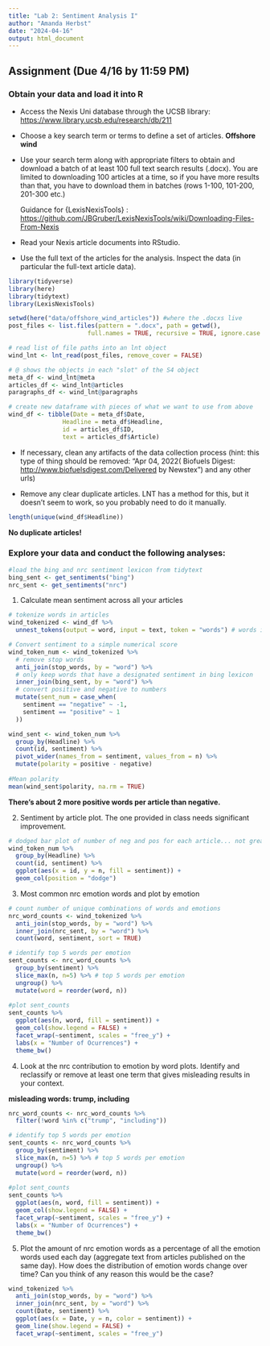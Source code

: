 ```yaml
---
title: "Lab 2: Sentiment Analysis I"
author: "Amanda Herbst"
date: "2024-04-16"
output: html_document
---
```


## Assignment (Due 4/16 by 11:59 PM)

### Obtain your data and load it into R

-   Access the Nexis Uni database through the UCSB library: <https://www.library.ucsb.edu/research/db/211>

-   Choose a key search term or terms to define a set of articles. **Offshore wind**

-   Use your search term along with appropriate filters to obtain and download a batch of at least 100 full text search results (.docx). You are limited to downloading 100 articles at a time, so if you have more results than that, you have to download them in batches (rows 1-100, 101-200, 201-300 etc.)

    Guidance for {LexisNexisTools} : <https://github.com/JBGruber/LexisNexisTools/wiki/Downloading-Files-From-Nexis>

-   Read your Nexis article documents into RStudio.

-   Use the full text of the articles for the analysis. Inspect the data (in particular the full-text article data).

```r
library(tidyverse)
library(here)
library(tidytext)
library(LexisNexisTools)
```

```r
setwd(here("data/offshore_wind_articles")) #where the .docxs live
post_files <- list.files(pattern = ".docx", path = getwd(),
                      full.names = TRUE, recursive = TRUE, ignore.case = TRUE)

# read list of file paths into an lnt object
wind_lnt <- lnt_read(post_files, remove_cover = FALSE) 

# @ shows the objects in each "slot" of the S4 object
meta_df <- wind_lnt@meta
articles_df <- wind_lnt@articles
paragraphs_df <- wind_lnt@paragraphs

# create new dataframe with pieces of what we want to use from above
wind_df <- tibble(Date = meta_df$Date,
               Headline = meta_df$Headline,
               id = articles_df$ID,
               text = articles_df$Article)
```


```{=html}
<!-- -->
```
-   If necessary, clean any artifacts of the data collection process (hint: this type of thing should be removed: "Apr 04, 2022( Biofuels Digest: <http://www.biofuelsdigest.com/Delivered> by Newstex") and any other urls)

-   Remove any clear duplicate articles. LNT has a method for this, but it doesn't seem to work, so you probably need to do it manually.

```r
length(unique(wind_df$Headline))
```

**No duplicate articles!**

### Explore your data and conduct the following analyses:

```r
#load the bing and nrc sentiment lexicon from tidytext
bing_sent <- get_sentiments("bing")
nrc_sent <- get_sentiments("nrc")
```

1.  Calculate mean sentiment across all your articles
```r
# tokenize words in articles
wind_tokenized <- wind_df %>% 
  unnest_tokens(output = word, input = text, token = "words") # words is the default for token

# Convert sentiment to a simple numerical score
wind_token_num <- wind_tokenized %>% 
  # remove stop words
  anti_join(stop_words, by = "word") %>% 
  # only keep words that have a designated sentiment in bing lexicon
  inner_join(bing_sent, by = "word") %>% 
  # convert positive and negative to numbers
  mutate(sent_num = case_when(
    sentiment == "negative" ~ -1,
    sentiment == "positive" ~ 1
  ))

wind_sent <- wind_token_num %>% 
  group_by(Headline) %>% 
  count(id, sentiment) %>% 
  pivot_wider(names_from = sentiment, values_from = n) %>% 
  mutate(polarity = positive - negative)
  
#Mean polarity
mean(wind_sent$polarity, na.rm = TRUE)
```

**There's about 2 more positive words per article than negative.**

2.  Sentiment by article plot. The one provided in class needs significant improvement.
```r
# dodged bar plot of number of neg and pos for each article... not great
wind_token_num %>% 
  group_by(Headline) %>% 
  count(id, sentiment) %>% 
  ggplot(aes(x = id, y = n, fill = sentiment)) +
  geom_col(position = "dodge")
```


3.  Most common nrc emotion words and plot by emotion
```r
# count number of unique combinations of words and emotions
nrc_word_counts <- wind_tokenized %>% 
  anti_join(stop_words, by = "word") %>% 
  inner_join(nrc_sent, by = "word") %>% 
  count(word, sentiment, sort = TRUE)

# identify top 5 words per emotion
sent_counts <- nrc_word_counts %>% 
  group_by(sentiment) %>% 
  slice_max(n, n=5) %>% # top 5 words per emotion
  ungroup() %>% 
  mutate(word = reorder(word, n))
  
#plot sent_counts  
sent_counts %>% 
  ggplot(aes(n, word, fill = sentiment)) +
  geom_col(show.legend = FALSE) +
  facet_wrap(~sentiment, scales = "free_y") +
  labs(x = "Number of Ocurrences") +
  theme_bw()
```


4.  Look at the nrc contribution to emotion by word plots. Identify and reclassify or remove at least one term that gives misleading results in your context.

**misleading words: trump, including**
```r
nrc_word_counts <- nrc_word_counts %>% 
  filter(!word %in% c("trump", "including"))

# identify top 5 words per emotion
sent_counts <- nrc_word_counts %>% 
  group_by(sentiment) %>% 
  slice_max(n, n=5) %>% # top 5 words per emotion
  ungroup() %>% 
  mutate(word = reorder(word, n))
  
#plot sent_counts  
sent_counts %>% 
  ggplot(aes(n, word, fill = sentiment)) +
  geom_col(show.legend = FALSE) +
  facet_wrap(~sentiment, scales = "free_y") +
  labs(x = "Number of Ocurrences") +
  theme_bw()
```


5.  Plot the amount of nrc emotion words as a percentage of all the emotion words used each day (aggregate text from articles published on the same day). How does the distribution of emotion words change over time? Can you think of any reason this would be the case?
```r
wind_tokenized %>% 
  anti_join(stop_words, by = "word") %>% 
  inner_join(nrc_sent, by = "word") %>% 
  count(Date, sentiment) %>% 
  ggplot(aes(x = Date, y = n, color = sentiment)) +
  geom_line(show.legend = FALSE) +
  facet_wrap(~sentiment, scales = "free_y")
```

